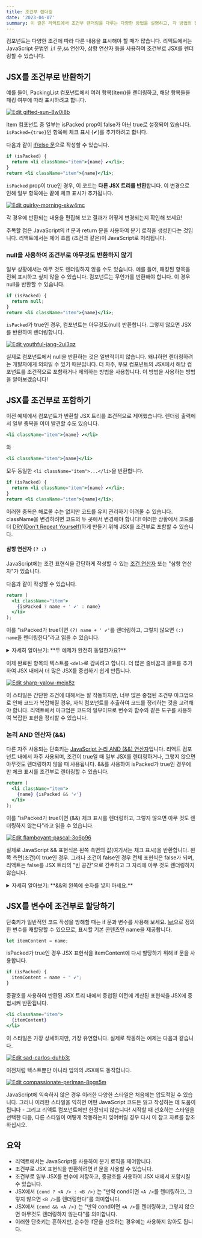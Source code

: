```yaml
---
title: 조건부 렌더링
date: '2023-04-07'
summary: 이 글은 리액트에서 조건부 렌더링을 다루는 다양한 방법을 설명하고, 각 방법의 장단점을 소개합니다.
---
```

<TOCInline toc={props.toc} asDisclosure />


컴포넌트는 다양한 조건에 따라 다른 내용을 표시해야 할 때가 많습니다. 리액트에서는 JavaScript 문법인 `if` 문,`&&` 연산자, 삼항 연산자 등을 사용하여 조건부로 JSX를 렌더링할 수 있습니다.


## JSX를 조건부로 반환하기

예를 들어, PackingList 컴포넌트에서 여러 항목(Item)을 렌더링하고, 해당 항목들을 패킹 여부에 따라 표시하려고 합니다.

[![Edit gifted-sun-8w0i8b](https://codesandbox.io/static/img/play-codesandbox.svg)](https://codesandbox.io/s/gifted-sun-8w0i8b?autoresize=1&fontsize=14&hidenavigation=1&theme=dark)


Item 컴포넌트 중 일부는 isPacked prop이 false가 아닌 true로 설정되어 있습니다. `isPacked={true}`인 항목에 체크 표시 (✔)를 추가하려고 합니다.

다음과 같이 [if/else 문](https://developer.mozilla.org/en-US/docs/Web/JavaScript/Reference/Statements/if...else)으로 작성할 수 있습니다.

```jsx showLineNumbers
if (isPacked) {
  return <li className="item">{name} ✔</li>;
}
return <li className="item">{name}</li>;
```

`isPacked` prop이 true인 경우, 이 코드는 **다른 JSX 트리를 반환**합니다. 이 변경으로 인해 일부 항목에는 끝에 체크 표시가 추가됩니다.

[![Edit quirky-morning-skw4mc](https://codesandbox.io/static/img/play-codesandbox.svg)](https://codesandbox.io/s/quirky-morning-skw4mc?autoresize=1&fontsize=14&hidenavigation=1&theme=dark)

   
각 경우에 반환되는 내용을 편집해 보고 결과가 어떻게 변경되는지 확인해 보세요!

주목할 점은 JavaScript의 if 문과 return 문을 사용하여 분기 로직을 생성한다는 것입니다. 리액트에서는 제어 흐름 (조건과 같은)이 JavaScript로 처리됩니다.

### null을 사용하여 조건부로 아무것도 반환하지 않기

일부 상황에서는 아무 것도 렌더링하지 않을 수도 있습니다. 예를 들어, 패킹된 항목을 전혀 표시하고 싶지 않을 수 있습니다. 컴포넌트는 무언가를 반환해야 합니다. 이 경우 null을 반환할 수 있습니다.

```jsx showLineNumbers
if (isPacked) {
  return null;
}
return <li className="item">{name}</li>;
```

`isPacked`가 true인 경우, 컴포넌트는 아무것도(null) 반환합니다. 그렇지 않으면 JSX를 반환하여 렌더링합니다.

[![Edit youthful-jang-2ui3qz](https://codesandbox.io/static/img/play-codesandbox.svg)](https://codesandbox.io/s/youthful-jang-2ui3qz?autoresize=1&fontsize=14&hidenavigation=1&theme=dark)


실제로 컴포넌트에서 null을 반환하는 것은 일반적이지 않습니다. 왜냐하면 렌더링하려는 개발자에게 의외일 수 있기 때문입니다. 더 자주, 부모 컴포넌트의 JSX에서 해당 컴포넌트를 조건적으로 포함하거나 제외하는 방법을 사용합니다. 이 방법을 사용하는 방법을 알아보겠습니다!


## JSX를 조건부로 포함하기

이전 예제에서 컴포넌트가 반환할 JSX 트리를 조건적으로 제어했습니다. 렌더링 출력에서 일부 중복을 이미 발견할 수도 있습니다.

```jsx showLineNumbers
<li className="item">{name} ✔</li>
```

와

```jsx showLineNumbers
<li className="item">{name}</li>
```

모두 동일한 `<li className="item">...</li>`을 반환합니다.

```jsx showLineNumbers
if (isPacked) {
  return <li className="item">{name} ✔</li>;
}
return <li className="item">{name}</li>;
```

이러한 중복은 해로울 수는 없지만 코드를 유지 관리하기 어려울 수 있습니다. className을 변경하려면 코드의 두 곳에서 변경해야 합니다! 이러한 상황에서 코드를 더 [DRY(Don't Repeat Yourself)](https://en.wikipedia.org/wiki/Don%27t_repeat_yourself)하게 만들기 위해 JSX를 조건부로 포함할 수 있습니다.

#### 삼항 연산자 `(? :)`

JavaScript에는 조건 표현식을 간단하게 작성할 수 있는 [조건 연산자](https://developer.mozilla.org/en-US/docs/Web/JavaScript/Reference/Operators/Conditional_Operator) 또는 "삼항 연산자"가 있습니다.

다음과 같이 작성할 수 있습니다.

```jsx showLineNumbers
return (
  <li className="item">
    {isPacked ? name + ' ✔' : name}
  </li>
);
```

이를 "isPacked가 true이면 `(?) name + ' ✔'`를 렌더링하고, 그렇지 않으면 `(:) name`을 렌더링한다"라고 읽을 수 있습니다.

<details className="bg-gray-100 p-2 rounded-md">
  <summary>자세히 알아보기: **두 예제가 완전히 동일한가요?**</summary>

객체 지향 프로그래밍 배경이 있다면 위의 두 예제가 미묘하게 다르다고 가정할 수 있습니다. 왜냐하면 둘 중 하나가 `<li>`의 두 가지 다른 "인스턴스"를 만들 수 있기 때문입니다. 그러나 JSX 요소는 내부 상태를 가지지 않고 실제 DOM 노드가 아닌 가벼운 설명(청사진)입니다. 따라서 이러한 두 예제는 완전히 동일합니다. [상태 보존과 재설정](https://react.dev/learn/preserving-and-resetting-state)에서 이 작동 방식에 대해 자세히 설명합니다.
</details>

이제 완료된 항목의 텍스트를 `<del>`로 감싸려고 합니다. 더 많은 줄바꿈과 괄호를 추가하여 JSX 내에서 더 많은 JSX를 중첩하기 쉽게 만듭니다.

[![Edit sharp-yalow-mejx8z](https://codesandbox.io/static/img/play-codesandbox.svg)](https://codesandbox.io/s/sharp-yalow-mejx8z?autoresize=1&fontsize=14&hidenavigation=1&theme=dark)


이 스타일은 간단한 조건에 대해서는 잘 작동하지만, 너무 많은 중첩된 조건부 마크업으로 인해 코드가 복잡해질 경우, 자식 컴포넌트를 추출하여 코드를 정리하는 것을 고려해야 합니다. 리액트에서 마크업은 코드의 일부이므로 변수와 함수와 같은 도구를 사용하여 복잡한 표현을 정리할 수 있습니다.



### 논리 AND 연산자 (&&) 

다른 자주 사용되는 단축키는 [JavaScript 논리 AND (&&) 연산자](https://developer.mozilla.org/en-US/docs/Web/JavaScript/Reference/Operators/Logical_AND#:~:text=The%20logical%20AND%20(%20%26%26%20)%20operator,it%20returns%20a%20Boolean%20value.)입니다. 리액트 컴포넌트 내에서 자주 사용되며, 조건이 true일 때 일부 JSX를 렌더링하거나, 그렇지 않으면 아무것도 렌더링하지 않을 때 사용됩니다. &&를 사용하여 isPacked가 true인 경우에만 체크 표시를 조건부로 렌더링할 수 있습니다.

```jsx showLineNumbers
return (
  <li className="item">
    {name} {isPacked && '✔'}
  </li>
);
```

이를 "isPacked가 true이면 (&&) 체크 표시를 렌더링하고, 그렇지 않으면 아무 것도 렌더링하지 않는다"라고 읽을 수 있습니다.

[![Edit flamboyant-pascal-3o6p96](https://codesandbox.io/static/img/play-codesandbox.svg)](https://codesandbox.io/s/flamboyant-pascal-3o6p96?autoresize=1&fontsize=14&hidenavigation=1&theme=dark)

실제로 JavaScript && 표현식은 왼쪽 측면의 값(여기서는 체크 표시)을 반환합니다. 왼쪽 측면(조건)이 true인 경우. 그러나 조건이 false인 경우 전체 표현식은 false가 되며, 리액트는 false를 JSX 트리의 "빈 공간"으로 간주하고 그 자리에 아무 것도 렌더링하지 않습니다.

<details className="bg-gray-100 p-2 rounded-md">
  <summary>자세히 알아보기: **&&의 왼쪽에 숫자를 넣지 마세요.**</summary>

조건을 테스트하기 위해 JavaScript는 왼쪽 측면을 자동으로 boolean으로 변환합니다. 그러나 왼쪽 측면이 0인 경우 전체 표현식은 해당 값(0)이 되고, 리액트는 아무 것도 렌더링하지 않고 0 자체를 렌더링합니다.

예를 들어, `messageCount && <p>New messages</p>`와 같은 코드를 작성하는 것은 자주 발생하는 실수입니다. messageCount가 0일 때는 아무 것도 렌더링하지 않을 것으로 생각하기 쉽지만, 실제로는 0 자체를 렌더링합니다!

이를 수정하려면 왼쪽 측면을 boolean으로 만들어야 합니다. 예: `messageCount > 0 && <p>New messages</p>`.
</details>



## JSX를 변수에 조건부로 할당하기 

단축키가 일반적인 코드 작성을 방해할 때는 if 문과 변수를 사용해 보세요. [let](https://developer.mozilla.org/en-US/docs/Web/JavaScript/Reference/Statements/let)으로 정의한 변수를 재할당할 수 있으므로, 표시할 기본 콘텐츠인 name을 제공합니다.

```jsx
let itemContent = name;
```

isPacked가 true인 경우 JSX 표현식을 itemContent에 다시 할당하기 위해 if 문을 사용합니다.

```jsx
if (isPacked) {
  itemContent = name + " ✔";
}
```

중괄호를 사용하여 반환된 JSX 트리 내에서 중첩된 이전에 계산된 표현식을 JSX에 중첩시켜 반환됩니다.

```jsx
<li className="item">
  {itemContent}
</li>
```

이 스타일은 가장 상세하지만, 가장 유연합니다. 실제로 작동하는 예제는 다음과 같습니다.

[![Edit sad-carlos-duhb3t](https://codesandbox.io/static/img/play-codesandbox.svg)](https://codesandbox.io/s/sad-carlos-duhb3t?autoresize=1&fontsize=14&hidenavigation=1&theme=dark)

이전처럼 텍스트뿐만 아니라 임의의 JSX에도 동작합니다.

[![Edit compassionate-perlman-8pgs5m](https://codesandbox.io/static/img/play-codesandbox.svg)](https://codesandbox.io/s/compassionate-perlman-8pgs5m?autoresize=1&fontsize=14&hidenavigation=1&theme=dark)

JavaScript에 익숙하지 않은 경우 이러한 다양한 스타일은 처음에는 압도적일 수 있습니다. 그러나 이러한 스타일을 익히면 어떤 JavaScript 코드든 읽고 작성하는 데 도움이 됩니다 - 그리고 리액트 컴포넌트에만 한정되지 않습니다! 시작할 때 선호하는 스타일을 선택한 다음, 다른 스타일이 어떻게 작동하는지 잊어버릴 경우 다시 이 참고 자료를 참조하십시오.

## 요약

- 리액트에서는 JavaScript를 사용하여 분기 로직을 제어합니다.
- 조건부로 JSX 표현식을 반환하려면 if 문을 사용할 수 있습니다.
- 조건부로 일부 JSX를 변수에 저장하고, 중괄호를 사용하여 JSX 내에서 포함시킬 수 있습니다.
- JSX에서 `{cond ? <A /> : <B />}` 는 "만약 cond이면 `<A />`를 렌더링하고, 그렇지 않으면 `<B />`를 렌더링한다"를 의미합니다.
- JSX에서 `{cond && <A />}` 는 "만약 cond이면 `<A />`를 렌더링하고, 그렇지 않으면 아무것도 렌더링하지 않는다"를 의미합니다.
- 이러한 단축키는 흔하지만, 순수한 if문을 선호하는 경우에는 사용하지 않아도 됩니다.
